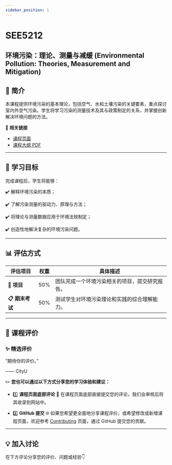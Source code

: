 ```yaml
---
sidebar_position: 1
---
```


# SEE5212
## 环境污染：理论、测量与减缓 (Environmental Pollution: Theories, Measurement and Mitigation)

## **📘 简介**
本课程提供环境污染的基本理论，包括空气、水和土壤污染的关键要素，重点探讨室内外空气污染。学生将学习污染的测量技术及其与政策制定的关系，并掌握创新解决环境问题的方法。

🔗 **相关链接**
- [课程页面](https://www.cityu.edu.hk/catalogue/pg/202425/course/SEE5212.htm)
- [课程大纲 PDF](https://www.cityu.edu.hk/catalogue/pg/202425/course/SEE5212.pdf)

---

## **🎯 学习目标**

完成课程后，学生将能够：

✔️ 解释环境污染的本质；

✔️ 了解污染测量的驱动力、原理与方法；

✔️ 将理论与测量数据应用于环境法规制定；

✔️ 创造性地解决复杂的环境污染问题。

---

## **📊 评估方式**

| **评估项目**             | **权重** | **具体描述**                                                                                       |
|-------------------------|---------|---------------------------------------------------------------------------------------------------|
| **📂 项目**             | 50%      | 团队完成一个环境污染相关的项目，提交研究报告。                                                        |
| **📋 期末考试**          | 50%      | 测试学生对环境污染理论和实践的综合理解能力。                                                           |

---

## **💬 课程评价**

### ✨ **精选评价**
<div className={commentStyles.commentBox}>
    <p className={commentStyles.commentText}>
        “期待你的评价。”
    </p>
    <p className={commentStyles.commentAuthor}>—— CityU</p>
</div>

✏️ **您也可以通过以下方式分享您的学习体验和建议：**

- 1️⃣ **课程页面底部评论**
💬 在课程页面底部直接提交您的评论，我们会审核后将其收录到网站中。

- 2️⃣ **GitHub 提交**
🌐 如果您希望更全面地分享课程评价，或希望修改或新增课程页面，欢迎参考 [Contributing](/contributing) 页面，通过 GitHub 提交您的贡献。

---

## **💡 加入讨论**

在下方评论分享您的评价、问题或经验👇
<Utterances />
